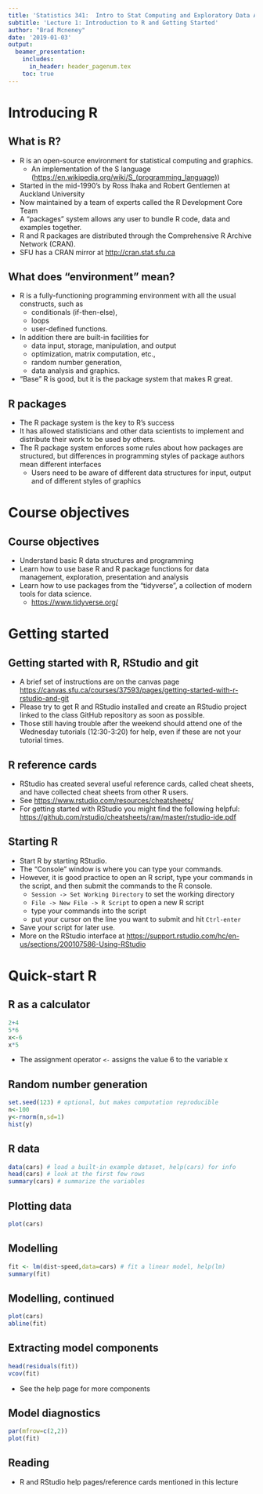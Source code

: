 ```yaml
---
title: 'Statistics 341:  Intro to Stat Computing and Exploratory Data Analysis with R'
subtitle: 'Lecture 1: Introduction to R and Getting Started'
author: "Brad Mcneney"
date: '2019-01-03'
output: 
  beamer_presentation:
    includes:
      in_header: header_pagenum.tex
    toc: true
---
```

# Introducing R

## What is R?

- R is an open-source environment for statistical computing and graphics.
    - An implementation of the S language
    (<https://en.wikipedia.org/wiki/S_(programming_language)>)
- Started in the mid-1990's by Ross Ihaka and Robert Gentlemen at Auckland University
- Now maintained by a team of experts called the R Development Core Team
- A "packages" system allows any user to bundle R code, data and examples together.
- R and R packages are distributed through the Comprehensive R Archive Network (CRAN). 
- SFU has a CRAN mirror at <http://cran.stat.sfu.ca>

## What does "environment" mean?
- R is a fully-functioning programming environment with all the usual constructs, such as 
    - conditionals (if-then-else), 
    - loops 
    - user-defined functions.
- In addition there are built-in facilities for 
    - data input, storage, manipulation, and output
    - optimization, matrix computation, etc., 
    - random number generation,
    - data analysis and graphics.
- "Base" R is good, but it is the package system that makes R great.

## R packages
- The R package system is the key to R's success
- It has allowed statisticians and other data scientists to implement and distribute their work to be used by others.
- The R package system enforces some rules about how packages are structured, but differences in programming styles of package authors mean different interfaces
    - Users need to be aware of different data structures for input, output and of different styles of graphics
    
# Course objectives

## Course objectives

- Understand basic R data structures and programming
- Learn how to use base R and R package functions for data management, exploration, presentation and analysis
- Learn how to use packages from the "tidyverse", a collection of modern tools for data science.
    * <https://www.tidyverse.org/>

# Getting started

## Getting started with R, RStudio and git

- A brief set of instructions are on the canvas page 
<https://canvas.sfu.ca/courses/37593/pages/getting-started-with-r-rstudio-and-git>
- Please try to get R and RStudio installed and 
create an RStudio project linked to the class GitHub 
repository as soon as possible.
- Those still having trouble after the weekend should
attend one of the Wednesday tutorials (12:30-3:20)
for help, even if these are not your tutorial times.

## R reference cards

- RStudio has created several useful reference 
cards, called cheat sheets, and have collected
cheat sheets from other R users.
- See
<https://www.rstudio.com/resources/cheatsheets/>
- For getting started with RStudio you might find
the following helpful:
<https://github.com/rstudio/cheatsheets/raw/master/rstudio-ide.pdf>

## Starting R

- Start R by starting RStudio. 
- The "Console" window is where you can type your commands.
- However, it is good practice to open an R script, type your
commands in the script, and then submit the commands to the R console.
    - `Session -> Set Working Directory` to set the working directory
    - `File -> New File -> R Script` to open a new R script
    - type your commands into the script
    - put your cursor on the line you want to submit and hit `Ctrl-enter`
- Save your script for later use.
- More on the RStudio interface at <https://support.rstudio.com/hc/en-us/sections/200107586-Using-RStudio>

# Quick-start R 

## R as a calculator
\small
```r
2+4
5*6
x<-6
x*5
```
- The assignment operator `<-` assigns the value 6 to the variable x


## Random number generation
\footnotesize
```r
set.seed(123) # optional, but makes computation reproducible
n<-100
y<-rnorm(n,sd=1)
hist(y)
```

## R data 

\footnotesize
```r
data(cars) # load a built-in example dataset, help(cars) for info
head(cars) # look at the first few rows
summary(cars) # summarize the variables
```

## Plotting data
\small
```r
plot(cars)
```

## Modelling
\footnotesize
```r
fit <- lm(dist~speed,data=cars) # fit a linear model, help(lm)
summary(fit)
```

## Modelling, continued
\small
```r
plot(cars)
abline(fit)
```

## Extracting model components 
\footnotesize
```r
head(residuals(fit))
vcov(fit)
```
- See the help page for more components

## Model diagnostics
```r
par(mfrow=c(2,2))
plot(fit)
```

## Reading 
- R and RStudio help pages/reference cards mentioned in this lecture

